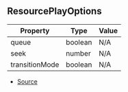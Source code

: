 ## ResourcePlayOptions

| Property | Type | Value |
| ----------- | ----------- | ----------- |
| queue | boolean | N/A |
| seek | number | N/A |
| transitionMode | boolean | N/A |


- [Source](https://github.com/Androz2091/discord-player/blob/074396c/packages/discord-player/src/Structures/GuildQueuePlayerNode.ts#L13)